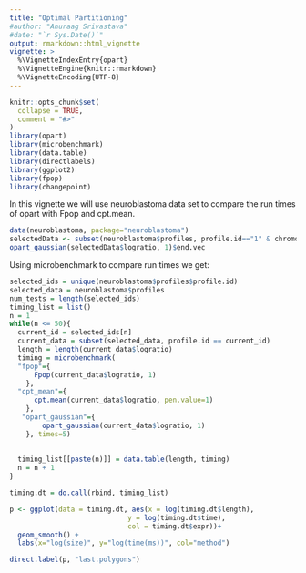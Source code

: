 ```yaml
---
title: "Optimal Partitioning"
#author: "Anuraag Srivastava"
#date: "`r Sys.Date()`"
output: rmarkdown::html_vignette
vignette: >
  %\VignetteIndexEntry{opart}
  %\VignetteEngine{knitr::rmarkdown}
  %\VignetteEncoding{UTF-8}
---
```


```r
knitr::opts_chunk$set(
  collapse = TRUE,
  comment = "#>"
)
library(opart)
library(microbenchmark)
library(data.table)
library(directlabels)
library(ggplot2)
library(fpop)
library(changepoint)
```

In this vignette we will use neuroblastoma data set to compare the run times of opart with Fpop and cpt.mean.

```r
data(neuroblastoma, package="neuroblastoma")
selectedData <- subset(neuroblastoma$profiles, profile.id=="1" & chromosome=="1")
opart_gaussian(selectedData$logratio, 1)$end.vec
```


Using microbenchmark to compare run times we get:

```r
selected_ids = unique(neuroblastoma$profiles$profile.id)
selected_data = neuroblastoma$profiles
num_tests = length(selected_ids)
timing_list = list()
n = 1
while(n <= 50){
  current_id = selected_ids[n]
  current_data = subset(selected_data, profile.id == current_id)
  length = length(current_data$logratio)
  timing = microbenchmark(
  "fpop"={
      Fpop(current_data$logratio, 1)
    },
  "cpt_mean"={
      cpt.mean(current_data$logratio, pen.value=1)
    },
   "opart_gaussian"={
        opart_gaussian(current_data$logratio, 1)
    }, times=5)
  
  
  timing_list[[paste(n)]] = data.table(length, timing)
  n = n + 1
}

timing.dt = do.call(rbind, timing_list)
```

```r

p <- ggplot(data = timing.dt, aes(x = log(timing.dt$length), 
                             y = log(timing.dt$time), 
                             col = timing.dt$expr))+
  geom_smooth() +
  labs(x="log(size)", y="log(time(ms))", col="method")

direct.label(p, "last.polygons")
```

